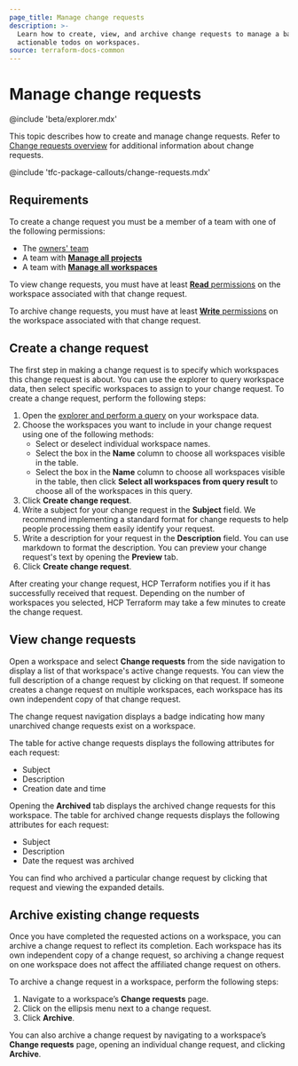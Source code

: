 ```yaml
---
page_title: Manage change requests
description: >-
  Learn how to create, view, and archive change requests to manage a backlog of
  actionable todos on workspaces.
source: terraform-docs-common
---
```


# Manage change requests

<!-- BEGIN: TFEnterprise:only name:explorer -->
@include 'beta/explorer.mdx'
<!-- END: TFEnterprise:only name:explorer -->


This topic describes how to create and manage change requests. Refer to [Change requests overview](/terraform/enterprise/workspaces/change-requests) for additional information about change requests.

<!-- BEGIN: TFC:only name:pnp-callout -->
@include 'tfc-package-callouts/change-requests.mdx'
<!-- END: TFC:only name:pnp-callout -->

## Requirements

To create a change request you must be a member of a team with one of the following permissions:

-   The [owners' team](/terraform/enterprise/users-teams-organizations/permissions#organization-owners)
-   A team with [**Manage all projects**](/terraform/enterprise/users-teams-organizations/permissions#manage-all-projects)
-   A  team with [**Manage all workspaces**](/terraform/enterprise/users-teams-organizations/permissions#manage-all-workspaces)

To view change requests, you must have at least [**Read** permissions](/terraform/enterprise/users-teams-organizations/permissions#read) on the workspace associated with that change request.

To archive change requests, you must have at least [**Write** permissions](/terraform/enterprise/users-teams-organizations/permissions#write) on the workspace associated with that change request.

## Create a change request

The first step in making a change request is to specify which workspaces this change request is about. You can use the explorer to query workspace data, then select specific workspaces to assign to your change request. To create a change request, perform the following steps:

1.  Open the [explorer and perform a query](/terraform/enterprise/workspaces/explorer) on your workspace data.
2.  Choose the workspaces you want to include in your change request using one of the following methods:
    -   Select or deselect individual workspace names.
    -   Select the box in the **Name** column to choose all workspaces visible in the table.
    -   Select the box in the **Name** column to choose all workspaces visible in the table, then click **Select all workspaces from query result** to choose all of the workspaces in this query.
3.  Click **Create change request**.
4.  Write a subject for your change request in the **Subject** field. We recommend implementing a standard format for change requests to help people processing them easily identify your request.
5.  Write a description for your request in the **Description** field. You can use markdown to format the description. You can preview your change request's text by opening the **Preview** tab.
6.  Click **Create change request**.

After creating your change request, HCP Terraform notifies you if it has successfully received that request. Depending on the number of workspaces you selected, HCP Terraform may take a few minutes to create the change request.

## View change requests

Open a workspace and select **Change requests** from the side navigation to display a list of that workspace's active change requests. You can view the full description of a change request by clicking on that request. If someone creates a change request on multiple workspaces, each workspace has its own independent copy of that change request.

The change request navigation displays a badge indicating how many unarchived change requests exist on a workspace.

The table for active change requests displays the following attributes for each request:

-   Subject
-   Description
-   Creation date and time

Opening the **Archived** tab displays the archived change requests for this workspace. The table for archived change requests displays the following attributes for each request:

-   Subject
-   Description
-   Date the request was archived

You can find who archived a particular change request by clicking that request and viewing the expanded details.

## Archive existing change requests

Once you have completed the requested actions on a workspace, you can archive a change request to reflect its completion. Each workspace has its own independent copy of a change request, so archiving a change request on one workspace does not affect the affiliated change request on others.

To archive a change request in a workspace, perform the following steps:

1.  Navigate to a workspace’s **Change requests** page.
2.  Click on the ellipsis menu next to a change request.
3.  Click **Archive**.

You can also archive a change request by navigating to a workspace’s **Change requests** page, opening an individual change request, and clicking **Archive**.
